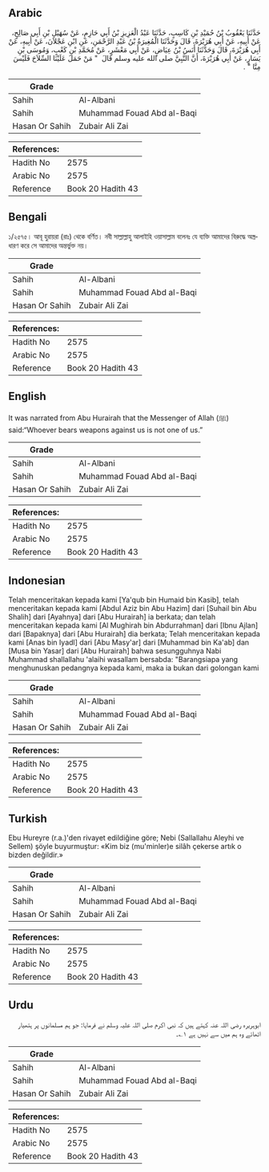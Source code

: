 ## Arabic


<div dir="rtl" lang="ar" style={{fontSize:'larger',backgroundColor:'#f8f9fa',padding:20}}>
حَدَّثَنَا يَعْقُوبُ بْنُ حُمَيْدِ بْنِ كَاسِبٍ، حَدَّثَنَا عَبْدُ الْعَزِيزِ بْنُ أَبِي حَازِمٍ، عَنْ سُهَيْلِ بْنِ أَبِي صَالِحٍ، عَنْ أَبِيهِ، عَنْ أَبِي هُرَيْرَةَ، قَالَ وَحَدَّثَنَا الْمُغِيرَةُ بْنُ عَبْدِ الرَّحْمَنِ، عَنِ ابْنِ عَجْلاَنَ، عَنْ أَبِيهِ، عَنْ أَبِي هُرَيْرَةَ، قَالَ وَحَدَّثَنَا أَنَسُ بْنُ عِيَاضٍ، عَنْ أَبِي مَعْشَرٍ، عَنْ مُحَمَّدِ بْنِ كَعْبٍ، وَمُوسَى بْنِ يَسَارٍ، عَنْ أَبِي هُرَيْرَةَ، أَنَّ النَّبِيَّ صلى الله عليه وسلم قَالَ ‏ "‏ مَنْ حَمَلَ عَلَيْنَا السِّلاَحَ فَلَيْسَ مِنَّا ‏"‏ ‏.‏
</div>
<div style={{backgroundColor:'#f8f9fa',padding:20, marginBottom: 10}}><table> <thead> <tr> <th>Grade</th> <th></th> </tr> </thead> <tbody> <tr><td>Sahih</td><td>Al-Albani</td></tr><tr><td>Sahih</td><td>Muhammad Fouad Abd al-Baqi</td></tr><tr><td>Hasan Or Sahih</td><td>Zubair Ali Zai</td></tr></tbody></table><table> <thead> <tr> <th>References:</th> <th></th> </tr> </thead> <tbody><tr><td>Hadith No</td><td>2575</td></tr><tr><td>Arabic No</td><td>2575</td></tr><tr><td>Reference</td><td>Book 20 Hadith 43</td></tr></tbody></table></div>

## Bengali


<div dir="ltr" lang="bn" style={{fontSize:'larger',backgroundColor:'#f8f9fa',padding:20}}>
১/২৫৭৫। আবূ হুরায়রা (রাঃ) থেকে বর্ণিত। নবী সাল্লাল্লাহু আলাইহি ওয়াসাল্লাম বলেনঃ যে ব্যক্তি আমাদের বিরুদ্ধে অস্ত্রধারণ করে সে আমাদের অন্তর্ভুক্ত নয়।
</div>
<div style={{backgroundColor:'#f8f9fa',padding:20, marginBottom: 10}}><table> <thead> <tr> <th>Grade</th> <th></th> </tr> </thead> <tbody> <tr><td>Sahih</td><td>Al-Albani</td></tr><tr><td>Sahih</td><td>Muhammad Fouad Abd al-Baqi</td></tr><tr><td>Hasan Or Sahih</td><td>Zubair Ali Zai</td></tr></tbody></table><table> <thead> <tr> <th>References:</th> <th></th> </tr> </thead> <tbody><tr><td>Hadith No</td><td>2575</td></tr><tr><td>Arabic No</td><td>2575</td></tr><tr><td>Reference</td><td>Book 20 Hadith 43</td></tr></tbody></table></div>

## English


<div dir="ltr" lang="en" style={{fontSize:'larger',backgroundColor:'#f8f9fa',padding:20}}>
It was narrated from Abu Hurairah that the Messenger of Allah (ﷺ) said:“Whoever bears weapons against us is not one of us.”
</div>
<div style={{backgroundColor:'#f8f9fa',padding:20, marginBottom: 10}}><table> <thead> <tr> <th>Grade</th> <th></th> </tr> </thead> <tbody> <tr><td>Sahih</td><td>Al-Albani</td></tr><tr><td>Sahih</td><td>Muhammad Fouad Abd al-Baqi</td></tr><tr><td>Hasan Or Sahih</td><td>Zubair Ali Zai</td></tr></tbody></table><table> <thead> <tr> <th>References:</th> <th></th> </tr> </thead> <tbody><tr><td>Hadith No</td><td>2575</td></tr><tr><td>Arabic No</td><td>2575</td></tr><tr><td>Reference</td><td>Book 20 Hadith 43</td></tr></tbody></table></div>

## Indonesian


<div dir="ltr" lang="id" style={{fontSize:'larger',backgroundColor:'#f8f9fa',padding:20}}>
Telah menceritakan kepada kami [Ya'qub bin Humaid bin Kasib], telah menceritakan kepada kami [Abdul Aziz bin Abu Hazim] dari [Suhail bin Abu Shalih] dari [Ayahnya] dari [Abu Hurairah] ia berkata; dan telah menceritakan kepada kami [Al Mughirah bin Abdurrahman] dari [Ibnu Ajlan] dari [Bapaknya] dari [Abu Hurairah] dia berkata; Telah menceritakan kepada kami [Anas bin Iyadl] dari [Abu Masy'ar] dari [Muhammad bin Ka'ab] dan [Musa bin Yasar] dari [Abu Hurairah] bahwa sesungguhnya Nabi Muhammad shallallahu 'alaihi wasallam bersabda: "Barangsiapa yang menghunuskan pedangnya kepada kami, maka ia bukan dari golongan kami
</div>
<div style={{backgroundColor:'#f8f9fa',padding:20, marginBottom: 10}}><table> <thead> <tr> <th>Grade</th> <th></th> </tr> </thead> <tbody> <tr><td>Sahih</td><td>Al-Albani</td></tr><tr><td>Sahih</td><td>Muhammad Fouad Abd al-Baqi</td></tr><tr><td>Hasan Or Sahih</td><td>Zubair Ali Zai</td></tr></tbody></table><table> <thead> <tr> <th>References:</th> <th></th> </tr> </thead> <tbody><tr><td>Hadith No</td><td>2575</td></tr><tr><td>Arabic No</td><td>2575</td></tr><tr><td>Reference</td><td>Book 20 Hadith 43</td></tr></tbody></table></div>

## Turkish


<div dir="ltr" lang="tr" style={{fontSize:'larger',backgroundColor:'#f8f9fa',padding:20}}>
Ebu Hureyre (r.a.)'den rivayet edildiğine göre; Nebi (Sallallahu Aleyhi ve Sellem) şöyle buyurmuştur: «Kim biz (mu'minler)e silâh çekerse artık o bizden değildir.»
</div>
<div style={{backgroundColor:'#f8f9fa',padding:20, marginBottom: 10}}><table> <thead> <tr> <th>Grade</th> <th></th> </tr> </thead> <tbody> <tr><td>Sahih</td><td>Al-Albani</td></tr><tr><td>Sahih</td><td>Muhammad Fouad Abd al-Baqi</td></tr><tr><td>Hasan Or Sahih</td><td>Zubair Ali Zai</td></tr></tbody></table><table> <thead> <tr> <th>References:</th> <th></th> </tr> </thead> <tbody><tr><td>Hadith No</td><td>2575</td></tr><tr><td>Arabic No</td><td>2575</td></tr><tr><td>Reference</td><td>Book 20 Hadith 43</td></tr></tbody></table></div>

## Urdu


<div dir="rtl" lang="ur" style={{fontSize:'larger',backgroundColor:'#f8f9fa',padding:20}}>
ابوہریرہ رضی اللہ عنہ کہتے ہیں کہ نبی اکرم صلی اللہ علیہ وسلم نے فرمایا: جو ہم مسلمانوں پر ہتھیار اٹھائے وہ ہم میں سے نہیں ہے ۱؎۔
</div>
<div style={{backgroundColor:'#f8f9fa',padding:20, marginBottom: 10}}><table> <thead> <tr> <th>Grade</th> <th></th> </tr> </thead> <tbody> <tr><td>Sahih</td><td>Al-Albani</td></tr><tr><td>Sahih</td><td>Muhammad Fouad Abd al-Baqi</td></tr><tr><td>Hasan Or Sahih</td><td>Zubair Ali Zai</td></tr></tbody></table><table> <thead> <tr> <th>References:</th> <th></th> </tr> </thead> <tbody><tr><td>Hadith No</td><td>2575</td></tr><tr><td>Arabic No</td><td>2575</td></tr><tr><td>Reference</td><td>Book 20 Hadith 43</td></tr></tbody></table></div>